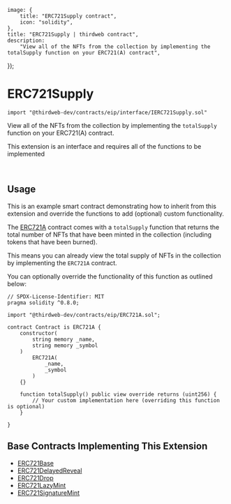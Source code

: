 
	image: {
		title: "ERC721Supply contract",
		icon: "solidity",
	},
	title: "ERC721Supply | thirdweb contract",
	description:
		"View all of the NFTs from the collection by implementing the totalSupply function on your ERC721(A) contract",
});

# ERC721Supply

```solidity
import "@thirdweb-dev/contracts/eip/interface/IERC721Supply.sol"
```

View all of the NFTs from the collection by implementing the `totalSupply` function on your ERC721(A) contract.

<Callout title="info" variant="info">

This extension is an interface and requires all of the functions to be implemented

</Callout>

<br />

<GithubButtonLink href="https://github.com/thirdweb-dev/contracts/blob/main/contracts/eip/interface/IERC721Supply.sol" />

## Usage

This is an example smart contract demonstrating how to inherit from this extension and override the functions to add (optional) custom functionality.

The [ERC721A](/contracts/build/extensions/erc-721/ERC721) contract comes with a `totalSupply`
function that returns the total number of NFTs that have been minted in the collection (including tokens that have been burned).

This means you can already view the total supply of NFTs in the collection by implementing the `ERC721A` contract.

You can optionally override the functionality of this function as outlined below:

```solidity
// SPDX-License-Identifier: MIT
pragma solidity ^0.8.0;

import "@thirdweb-dev/contracts/eip/ERC721A.sol";

contract Contract is ERC721A {
    constructor(
        string memory _name,
        string memory _symbol
    )
        ERC721A(
            _name,
            _symbol
        )
    {}

    function totalSupply() public view override returns (uint256) {
        // Your custom implementation here (overriding this function is optional)
    }

}
```

## Base Contracts Implementing This Extension

- [ERC721Base](/contracts/build/base-contracts/erc-721/base)
- [ERC721DelayedReveal](/contracts/build/base-contracts/erc-721/delayed-reveal)
- [ERC721Drop](/contracts/build/base-contracts/erc-721/drop)
- [ERC721LazyMint](/contracts/build/base-contracts/erc-721/lazy-mint)
- [ERC721SignatureMint](/contracts/build/base-contracts/erc-721/signature-mint)
